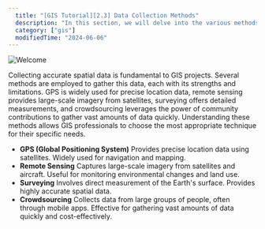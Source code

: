 ```yaml
---
  title: "[GIS Tutorial][2.3] Data Collection Methods"
  description: "In this section, we will delve into the various methods used to collect spatial data, including GPS, remote sensing, surveying, and crowdsourcing. We will discuss the advantages and limitations of each method."
  category: ["gis"]
  modifiedTime: "2024-06-06"
---
```


![Welcome](/images/gis-banner-web.jpg 'a title')

Collecting accurate spatial data is fundamental to GIS projects. Several methods are employed to gather this data, each with its strengths and limitations. GPS is widely used for precise location data, remote sensing provides large-scale imagery from satellites, surveying offers detailed measurements, and crowdsourcing leverages the power of community contributions to gather vast amounts of data quickly. Understanding these methods allows GIS professionals to choose the most appropriate technique for their specific needs.

- **GPS (Global Positioning System)**
  Provides precise location data using satellites.
  Widely used for navigation and mapping.
- **Remote Sensing**
  Captures large-scale imagery from satellites and aircraft.
  Useful for monitoring environmental changes and land use.
- **Surveying**
  Involves direct measurement of the Earth's surface.
  Provides highly accurate spatial data.
- **Crowdsourcing**
  Collects data from large groups of people, often through mobile apps.
  Effective for gathering vast amounts of data quickly and cost-effectively.
